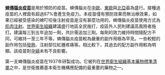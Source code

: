 '''[[蜱傳腦炎疫苗|蜱傳腦炎疫苗]]'''是用於預防{{tsl|en|tick-borne encephalitis|蜱傳腦炎}}的疫苗。蜱傳腦炎在[[中歐|中歐]]、[[東歐|東歐]]與[[北亞|北亞]]最為盛行。接種過疫苗的人裡面有超過87%會產生免疫力。本疫苗僅有預防效果而無治療效果，如果已經被受感染的蜱叮咬後注射疫苗是沒有甚麼功用的，蜱傳腦炎疫苗使用方式為[[肌肉注射|肌肉注射]]。[[世界衛生組織|世界衛生組織]]建議盛行地區全民施打，疫區外人民則建議高風險者施打。建議每三到五年追加一劑，共計需追加三劑。每劑的效力維持時間隨配方不同，可維持一至三年不等。蜱傳腦炎疫苗較為嚴重的副作用極為罕見。一些較輕的副作用包括[[發熱|發熱]]、注射部位紅腫疼痛等。相比較下，其過去的配方副作用較為明顯。該疫苗對[[孕婦|孕婦]]未有不良影響。

第一支蜱傳腦炎疫苗在1937年研製成功。它被列在[[世界衛生組織基本藥物標準清單|世界衛生組織基本藥物標準清單]]之中，是世衛推薦基本衛生機構應配備的最重要的藥物之一。